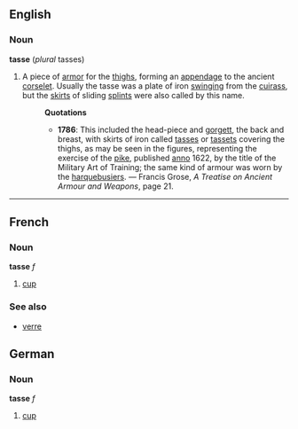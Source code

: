 ==English==
===Noun===
'''tasse''' (''plural'' tasses)
#A piece of [[armor]] for the [[thigh]]s, forming an [[appendage]] to the ancient [[corselet]]. Usually the tasse was a plate of iron [[swing]]ing from the [[cuirass]], but the [[skirt]]s of sliding [[splint]]s were also called by this name.
#:'''Quotations'''
#:*'''1786''': This included the head-piece and [[gorgett]], the back and breast, with skirts of iron called [[tasses]] or [[tasset]]s covering the thighs, as may be seen in the figures, representing the exercise of the [[pike]], published [[anno]] 1622, by the title of the Military Art of Training; the same kind of armour was worn by the [[harquebusier]]s. &mdash; Francis Grose, ''A Treatise on Ancient Armour and Weapons'', page 21.

----

==French==
===Noun===
'''tasse''' ''f''

# [[cup]]

===See also===
*[[verre]]

==German==
===Noun===
'''tasse''' ''f''

# [[cup]]